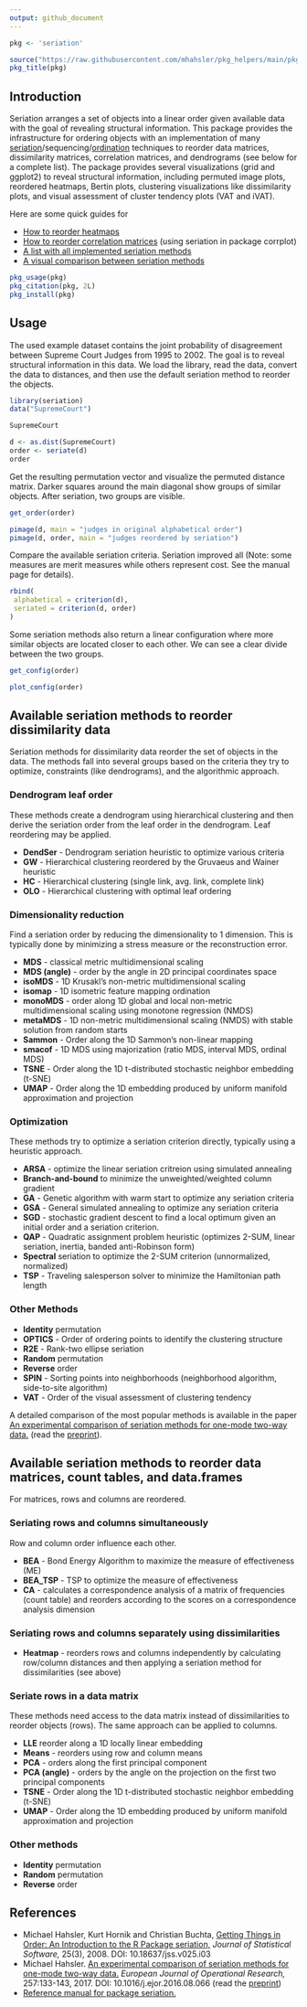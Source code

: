 ```yaml
---
output: github_document
---
```


```r
pkg <- 'seriation'

source("https://raw.githubusercontent.com/mhahsler/pkg_helpers/main/pkg_helpers.R")
pkg_title(pkg)
```

## Introduction

Seriation arranges a set of objects into a linear order given available data with the goal of revealing structural information. This package provides the infrastructure for ordering objects 
with an implementation of many
[seriation](https://en.wikipedia.org/wiki/Seriation_(archaeology))/sequencing/[ordination](https://en.wikipedia.org/wiki/Ordination_(statistics)) techniques to reorder data matrices, dissimilarity
matrices, correlation matrices, and dendrograms (see below for a complete list). 
The package provides several visualizations (grid and ggplot2) to reveal structural information,
including permuted image plots, reordered heatmaps, Bertin plots, clustering visualizations like dissimilarity plots, and
visual assessment of cluster tendency plots (VAT and iVAT).

Here are some quick guides for

* [How to reorder heatmaps](https://mhahsler.github.io/seriation/heatmaps.html)
* [How to reorder correlation matrices](https://taiyun.github.io/corrplot/) (using seriation in package corrplot)
* [A list with all implemented seriation methods](https://mhahsler.github.io/seriation/seriation_methods.html)
* [A visual comparison between seriation methods](https://mhahsler.github.io/seriation/visual_comparison.html)

```r
pkg_usage(pkg)
pkg_citation(pkg, 2L)
pkg_install(pkg)
```

## Usage

The used example dataset contains the joint probability of disagreement 
between Supreme Court Judges from 1995 to 2002. The goal
is to reveal structural information in this data.
We load the library, read the data, convert the data to distances, 
and then use the default seriation method to reorder the objects. 
```r
library(seriation)
data("SupremeCourt")

SupremeCourt

d <- as.dist(SupremeCourt)
order <- seriate(d)
order
```

Get the resulting permutation vector and visualize the permuted distance matrix.
Darker squares around the main diagonal show groups of similar objects.
After seriation, two groups are visible.
```r
get_order(order)
```

```r
pimage(d, main = "judges in original alphabetical order")
pimage(d, order, main = "judges reordered by seriation")
```



Compare the available seriation criteria. Seriation improved all (Note: some 
measures are merit measures while others represent cost. See the manual page for details).
```r
rbind(
 alphabetical = criterion(d),
 seriated = criterion(d, order)
)
```

Some seriation methods also return a linear configuration where more similar objects are
located closer to each other. We can see a clear divide between the two groups. 
```r
get_config(order)

plot_config(order)
```

## Available seriation methods to reorder dissimilarity data

Seriation methods for dissimilarity data reorder the set of objects in the data. 
The methods fall into several groups based on the criteria they 
try to optimize, constraints (like dendrograms), and the algorithmic approach.

### Dendrogram leaf order

These methods create a dendrogram using hierarchical clustering and then derive 
the seriation order from the leaf order in the dendrogram. 
Leaf reordering may be applied.
 
 *  **DendSer** - Dendrogram seriation heuristic to optimize various criteria
 *  **GW** - Hierarchical clustering reordered by the Gruvaeus and Wainer heuristic 
 *  **HC** - Hierarchical clustering (single link, avg. link, complete link) 
 *  **OLO** - Hierarchical clustering with optimal leaf ordering 
 
### Dimensionality reduction  

Find a seriation order by reducing the dimensionality to 1 dimension. This is typically done
by minimizing a stress measure or the reconstruction error.

 *  **MDS** - classical metric multidimensional scaling
 *  **MDS (angle)** - order by the angle in 2D principal coordinates space
 *  **isoMDS** -  1D Krusakl's non-metric multidimensional scaling
 *  **isomap** -  1D isometric feature mapping ordination
 *  **monoMDS** - order along 1D global and local non-metric multidimensional scaling using monotone regression (NMDS)
 *  **metaMDS** - 1D non-metric multidimensional scaling (NMDS) with stable solution from random starts
 *  **Sammon** - Order along the 1D Sammon's non-linear mapping
 *  **smacof** - 1D MDS using majorization (ratio MDS, interval MDS, ordinal MDS)
 *  **TSNE** - Order along the 1D t-distributed stochastic neighbor embedding (t-SNE)
 *  **UMAP** - Order along the 1D embedding produced by uniform manifold approximation and projection

### Optimization

 These methods try to optimize a seriation criterion directly, typically using a heuristic approach.
 
 *  **ARSA** - optimize the linear seriation critreion using simulated annealing   
 *  **Branch-and-bound** to minimize the unweighted/weighted column gradient 
 *  **GA** - Genetic algorithm with warm start to optimize any seriation criteria
 *  **GSA** - General simulated annealing to optimize any seriation criteria
 *  **SGD** - stochastic gradient descent to find a local optimum given an initial order and 
          a seriation criterion.
 *  **QAP** - Quadratic assignment problem heuristic (optimizes 2-SUM, linear seriation, 
          inertia, banded anti-Robinson form)
 *  **Spectral** seriation to optimize the 2-SUM criterion (unnormalized, normalized) 
 *  **TSP** - Traveling salesperson solver to minimize the Hamiltonian path length 
 
### Other Methods

 *  **Identity** permutation 
 *  **OPTICS** - Order of ordering points to identify the clustering structure
 *  **R2E** - Rank-two ellipse seriation 
 *  **Random** permutation
 *  **Reverse** order
 *  **SPIN** - Sorting points into neighborhoods (neighborhood algorithm, side-to-site algorithm)
 *  **VAT** - Order of the visual assessment of clustering tendency
  
A detailed comparison of the most popular methods is available in the paper 
[An experimental comparison of seriation methods for one-mode two-way data.](http://dx.doi.org/10.1016/j.ejor.2016.08.066) (read the [preprint](https://michael.hahsler.net/research/paper/EJOR_seriation_2016.pdf)).
  

## Available seriation methods to reorder data matrices, count tables, and data.frames  

For matrices, rows and columns are reordered. 

### Seriating rows and columns simultaneously

Row and column order influence each other.

 *  **BEA** - Bond Energy Algorithm to maximize the measure of effectiveness (ME) 
 *  **BEA_TSP** - TSP to optimize the measure of effectiveness
 *  **CA** - calculates a correspondence analysis of a matrix of frequencies (count table)
      and reorders according to the scores on a correspondence analysis dimension

### Seriating rows and columns separately using dissimilarities

 *  **Heatmap** - reorders rows and columns independently by calculating row/column distances 
      and then applying a seriation method for dissimilarities (see above)

### Seriate rows in a data matrix

These methods need access to the data matrix instead of dissimilarities
to reorder objects (rows). The same approach can be applied to columns.

 *  **LLE** reorder along a 1D locally linear embedding
 *  **Means** - reorders using row and column means
 *  **PCA** - orders along the first principal component
 *  **PCA (angle)** - orders by the angle on the projection on the first two principal components
 *  **TSNE** - Order along the 1D t-distributed stochastic neighbor embedding (t-SNE)
 *  **UMAP** - Order along the 1D embedding produced by uniform manifold approximation and projection

### Other methods
 
 *  **Identity** permutation 
 *  **Random** permutation 
 *  **Reverse** order



## References

* Michael Hahsler, Kurt Hornik and Christian Buchta, [Getting Things in Order: An Introduction to the R Package seriation,](http://dx.doi.org/10.18637/jss.v025.i03) _Journal of Statistical Software,_ 25(3), 2008.
DOI: 10.18637/jss.v025.i03
* Michael Hahsler. [An experimental comparison of seriation methods for one-mode two-way data.](http://dx.doi.org/10.1016/j.ejor.2016.08.066) _European Journal of Operational Research,_ 257:133-143, 2017. 
DOI: 10.1016/j.ejor.2016.08.066
(read the [preprint](https://michael.hahsler.net/research/paper/EJOR_seriation_2016.pdf))
* [Reference manual for package seriation.](https://www.rdocumentation.org/packages/seriation/)

